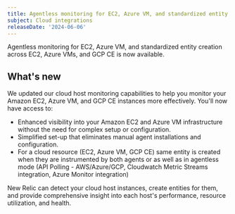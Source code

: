 ```yaml
---
title: Agentless monitoring for EC2, Azure VM, and standardized entity creation for EC2, Azure VMs, and GCP CE
subject: Cloud integrations
releaseDate: '2024-06-06'
---
```


Agentless monitoring for EC2, Azure VM, and standardized entity creation across EC2, Azure VMs, and GCP CE is now available.

## What's new

We updated our cloud host monitoring capabilities to help you monitor your Amazon EC2, Azure VM, and GCP CE instances more effectively. You'll now have access to:

* Enhanced visibility into your Amazon EC2 and Azure VM infrastructure without the need for complex setup or configuration.
* Simplified set-up that eliminates manual agent installations and configuration.
* For a cloud resource (EC2, Azure VM, GCP CE) same entity is created when they are instrumented by both agents or as well as in agentless mode (API Polling - AWS/Azure/GCP, Cloudwatch Metric Streams integration, Azure Monitor integration)

New Relic can detect your cloud host instances, create entities for them, and provide comprehensive insight into each host's performance, resource utilization, and health.
